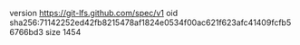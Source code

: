 version https://git-lfs.github.com/spec/v1
oid sha256:71142252ed42fb8215478af1824e0534f00ac621f623afc41409fcfb56766bd3
size 1454
